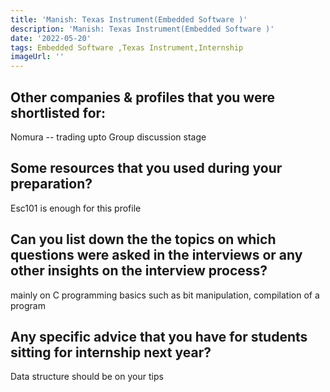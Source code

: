 ```yaml
---
title: 'Manish: Texas Instrument(Embedded Software )'
description: 'Manish: Texas Instrument(Embedded Software )'
date: '2022-05-20'
tags: Embedded Software ,Texas Instrument,Internship
imageUrl: ''
---
```


## Other companies & profiles that you were shortlisted for:
Nomura  -- trading upto Group discussion stage    

## Some resources that you used during your preparation?
Esc101 is enough for this profile

## Can you list down the the topics on which questions were asked in the interviews or any other insights on the interview process?
mainly on C programming basics such as bit manipulation, compilation of a program 

## Any specific advice that you have for students sitting for internship next year?
Data structure should be on your tips

